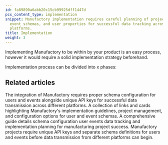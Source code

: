 ```yaml
---
id: fa89890a6abb20c15cb99925dff1447d
pcx_content_type: implementation
snippet: Manufactory implementation requires careful planning of project structures,
  event schemas, and user properties for successful data tracking across different
  platforms.
title: Implementation
weight: 3
---
```


Implementing Manufactory to be within by your product is an easy process, however it would require a solid implementation strategy beforehand.

Implementation process can be divided into x phases:



<PageTree />


## Related articles
<CardGrid>
<LinkTitleCard header="<b>Manufactory > Implementation</b>" href="/products/manufactory/implementation/" > The integration of Manufactory requires proper schema configuration for users and events alongside unique API keys for successful data transmission across different platforms. </LinkTitleCard>
<LinkTitleCard header="<b>Implementation > Planning</b>" href="/products/manufactory/implementation/planning/" > A collection of links and cards highlighting Manufactory's implementation guidelines, project management, and configuration options for user and event schemas. </LinkTitleCard>
<LinkTitleCard header="<b>Implementation > Planning</b>" href="/products/manufactory/implementation/planning/" > A comprehensive guide details schema configuration user events data tracking and implementation planning for manufacturing project success. </LinkTitleCard>
<LinkTitleCard header="<b>Manufactory > Projects</b>" href="/products/manufactory/projects/" > Manufactory projects require unique API keys and separate schema definitions for users and events before data transmission from different platforms can begin. </LinkTitleCard>
</CardGrid>
